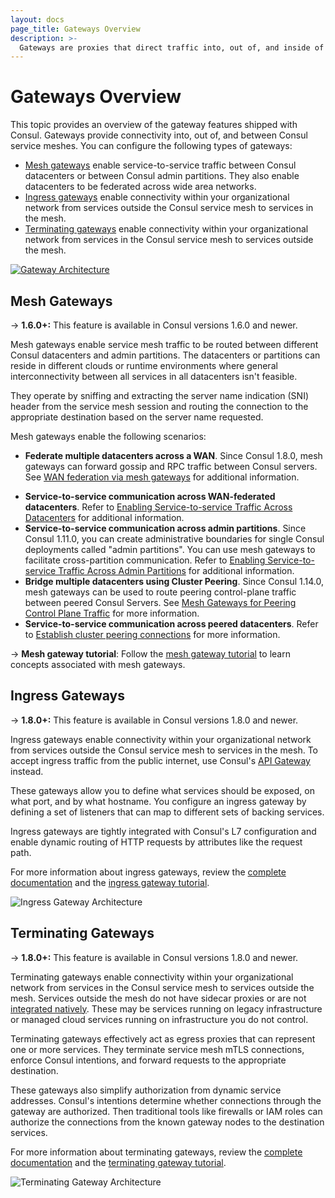 ```yaml
---
layout: docs
page_title: Gateways Overview
description: >-
  Gateways are proxies that direct traffic into, out of, and inside of Consul's service mesh. They secure communication with external or non-mesh network resources and enable services on different runtimes, cloud providers, or with overlapping IP addresses to communicate with each other.
---
```


# Gateways Overview

This topic provides an overview of the gateway features shipped with Consul. Gateways provide connectivity into, out of, and between Consul service meshes. You can configure the following types of gateways:

- [Mesh gateways](#mesh-gateways) enable service-to-service traffic between Consul datacenters or between Consul admin partitions. They also enable datacenters to be federated across wide area networks.
- [Ingress gateways](#ingress-gateways) enable connectivity within your organizational network from services outside the Consul service mesh to services in the mesh.
- [Terminating gateways](#terminating-gateways) enable connectivity within your organizational network from services in the Consul service mesh to services outside the mesh.

[![Gateway Architecture](/img/consul-connect/svgs/consul_gateway_overview.svg)](/img/consul-connect/svgs/consul_gateway_overview.svg)

## Mesh Gateways

-> **1.6.0+:** This feature is available in Consul versions 1.6.0 and newer.

Mesh gateways enable service mesh traffic to be routed between different Consul datacenters and admin partitions. The datacenters or partitions can reside
in different clouds or runtime environments where general interconnectivity between all services in all datacenters
isn't feasible.

They operate by sniffing and extracting the server name indication (SNI) header from the service mesh session and routing the connection to the appropriate destination based on the server name requested.

Mesh gateways enable the following scenarios:

* **Federate multiple datacenters across a WAN**. Since Consul 1.8.0, mesh gateways can forward gossip and RPC traffic between Consul servers. See [WAN federation via mesh gateways](/consul/docs/connect/gateways/mesh-gateway/wan-federation-via-mesh-gateways) for additional information.
- **Service-to-service communication across WAN-federated datacenters**. Refer to [Enabling Service-to-service Traffic Across Datacenters](/consul/docs/connect/gateways/mesh-gateway/service-to-service-traffic-wan-datacenters) for additional information.
- **Service-to-service communication across admin partitions**. Since Consul 1.11.0, you can create administrative boundaries for single Consul deployments called "admin partitions". You can use mesh gateways to facilitate cross-partition communication. Refer to [Enabling Service-to-service Traffic Across Admin Partitions](/consul/docs/connect/gateways/mesh-gateway/service-to-service-traffic-partitions) for additional information.
- **Bridge multiple datacenters using Cluster Peering**. Since Consul 1.14.0, mesh gateways can be used to route peering control-plane traffic between peered Consul Servers. See [Mesh Gateways for Peering Control Plane Traffic](/consul/docs/connect/gateways/mesh-gateway/peering-via-mesh-gateways) for more information.
- **Service-to-service communication across peered datacenters**. Refer to [Establish cluster peering connections](/consul/docs/connect/cluster-peering/usage/establish-cluster-peering) for more information.

-> **Mesh gateway tutorial**: Follow the [mesh gateway tutorial](/consul/tutorials/developer-mesh/service-mesh-gateways) to learn concepts associated with mesh gateways.

## Ingress Gateways

-> **1.8.0+:** This feature is available in Consul versions 1.8.0 and newer.

Ingress gateways enable connectivity within your organizational network from services outside the Consul service mesh
to services in the mesh. To accept ingress traffic from the public internet, use Consul's
[API Gateway](https://www.hashicorp.com/blog/announcing-hashicorp-consul-api-gateway) instead.

These gateways allow you to define what services should be exposed, on what port, and by what hostname. You configure
an ingress gateway by defining a set of listeners that can map to different sets of backing services.

Ingress gateways are tightly integrated with Consul's L7 configuration and enable dynamic routing of HTTP requests by
attributes like the request path.

For more information about ingress gateways, review the [complete documentation](/consul/docs/connect/gateways/ingress-gateway)
and the [ingress gateway tutorial](/consul/tutorials/developer-mesh/service-mesh-ingress-gateways).

![Ingress Gateway Architecture](/img/ingress-gateways.png)

## Terminating Gateways

-> **1.8.0+:** This feature is available in Consul versions 1.8.0 and newer.

Terminating gateways enable connectivity within your organizational network from services in the Consul service mesh
to services outside the mesh.
Services outside the mesh do not have sidecar proxies or are not [integrated natively](/consul/docs/connect/native).
These may be services running on legacy infrastructure or managed cloud services running on
infrastructure you do not control.

Terminating gateways effectively act as egress proxies that can represent one or more services. They terminate service mesh
mTLS connections, enforce Consul intentions, and forward requests to the appropriate destination.

These gateways also simplify authorization from dynamic service addresses. Consul's intentions determine whether
connections through the gateway are authorized. Then traditional tools like firewalls or IAM roles can authorize the
connections from the known gateway nodes to the destination services.

For more information about terminating gateways, review the [complete documentation](/consul/docs/connect/gateways/terminating-gateway)
and the [terminating gateway tutorial](/consul/tutorials/developer-mesh/terminating-gateways-connect-external-services).

![Terminating Gateway Architecture](/img/terminating-gateways.png)

